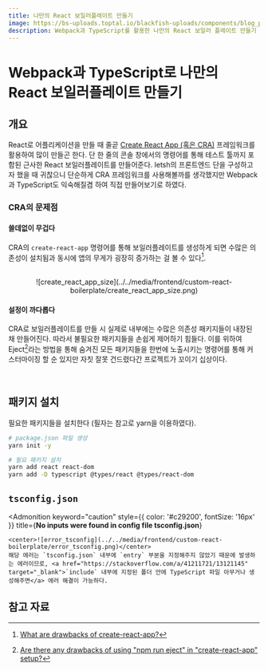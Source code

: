 ```yaml
---
title: 나만의 React 보일러플레이트 만들기 
image: https://bs-uploads.toptal.io/blackfish-uploads/components/blog_post_page/content/cover_image_file/cover_image/689069/regular_800x320_1105-A_Guide_to_Webpack_and_React_Dan_Newsletter-3213ef44db23c39d0c43ba54e63154a7.png
description: Webpack과 TypeScript를 활용한 나만의 React 보일러 플레이트 만들기 
---
```



# Webpack과 TypeScript로 나만의 React 보일러플레이트 만들기

## 개요

React로 어플리케이션을 만들 때 줄곧 <a href="https://create-react-app.dev/" target="_blank">Create React App (혹은 CRA)</a> 프레임워크를 활용하여 많이 만들곤 한다.
단 한 줄의 콘솔 창에서의 명령어를 통해 테스트 툴까지 포함된 근사한 React 보일러플레이트를 만들어준다. letsh의 프론트엔드 단을 구성하고자 했을 때 귀찮으니 단순하게 CRA 프레임워크를 사용해볼까를 생각했지만
Webpack과 TypeScript도 익숙해질겸 하여 직접 만들어보기로 하였다.

### CRA의 문제점

#### 쓸데없이 무겁다

CRA의 `create-react-app` 명령어를 통해 보일러플레이트를 생성하게 되면 수많은 의존성이 설치됨과 동시에 앱의 무게가 굉장히 증가하는 걸 볼 수 있다[^1].

<br/>

<center>![create_react_app_size](../../media/frontend/custom-react-boilerplate/create_react_app_size.png)</center>

#### 설정이 까다롭다

CRA로 보일러플레이트를 만들 시 실제로 내부에는 수많은 의존성 패키지들이 내장된 채 만들어진다. 따라서 불필요한 패키지들을 손쉽게 제어하기 힘들다.
이를 위하여 Eject[^2]라는 방법을 통해 숨겨진 모든 패키지들을 한번에 노출시키는 명령어를 통해 커스터마이징 할 순 있지만 자칫 잘못 건드렸다간 프로젝트가 꼬이기 십상이다.

<br/>

## 패키지 설치

필요한 패키지들을 설치한다 (필자는 참고로 yarn을 이용하였다).

```bash
# package.json 파일 생성
yarn init -y

# 필요 패키지 설치
yarn add react react-dom
yarn add -D typescript @types/react @types/react-dom
```

## `tsconfig.json`

<Admonition 
    keyword="caution"
    style={{ color: '#c29200', fontSize: '16px' }}
    title={<span><strong>No inputs were found in config file tsconfig.json</strong></span>}
  >
    <center>![error_tsconfig](../../media/frontend/custom-react-boilerplate/error_tsconfig.png)</center>
    해당 에러는 `tsconfig.json` 내부에 `entry` 부분을 지정해주지 않았기 때문에 발생하는 에러이므로, <a href="https://stackoverflow.com/a/41211721/13121145" target="_blank">`include` 내부에 지정된 폴더 안에 TypeScript 파일 아무거나 생성해주면</a> 에러 해결이 가능하다.

</Admonition>

## 참고 자료

[^1]:
    <a href="https://stackoverflow.com/questions/63595886/what-are-the-drawbacks-of-create-react-app" target="_blank">What are drawbacks of create-react-app?</a>

[^2]:
    <a href="https://stackoverflow.com/questions/54902190/are-there-any-drawbacks-of-using-npm-run-eject-in-create-react-app-setup#comment96571714_54902190" target="_blank">Are there any drawbacks of using "npm run eject" in "create-react-app" setup?</a>

